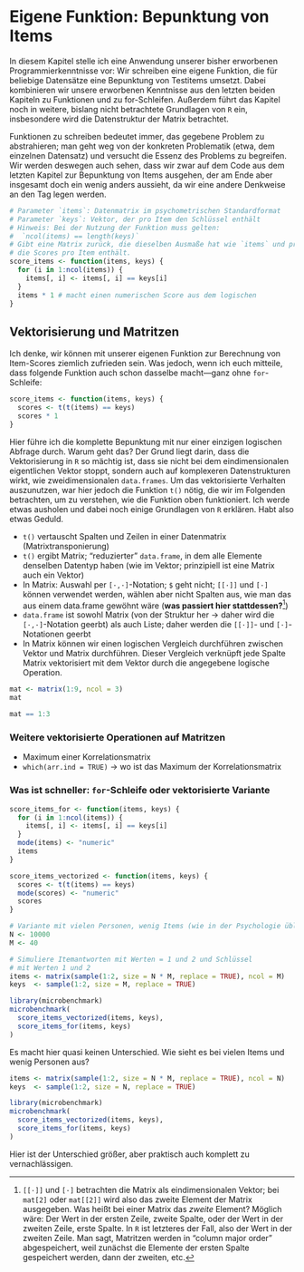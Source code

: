  
# Eigene Funktion: Bepunktung von Items

In diesem Kapitel stelle ich eine Anwendung unserer bisher erworbenen 
Programmierkenntnisse vor: Wir schreiben eine eigene Funktion, die für beliebige 
Datensätze eine Bepunktung von Testitems umsetzt. Dabei kombinieren wir unsere 
erworbenen Kenntnisse aus den letzten beiden Kapiteln zu Funktionen und zu 
for-Schleifen. Außerdem führt das Kapitel noch in weitere, bislang nicht 
betrachtete Grundlagen von `R` ein, insbesondere wird die Datenstruktur der 
Matrix betrachtet. 

Funktionen zu schreiben bedeutet immer, das gegebene Problem zu abstrahieren; 
man geht weg von der konkreten Problematik (etwa, dem einzelnen Datensatz) und 
versucht die Essenz des Problems zu begreifen. Wir werden deswegen auch sehen,
dass wir zwar auf dem Code aus dem letzten Kapitel zur Bepunktung von Items 
ausgehen, der am Ende aber insgesamt doch ein wenig anders aussieht, da wir eine 
andere Denkweise an den Tag legen werden.

```r

# Parameter `items`: Datenmatrix im psychometrischen Standardformat
# Parameter `keys`: Vektor, der pro Item den Schlüssel enthält
# Hinweis: Bei der Nutzung der Funktion muss gelten: 
#  `ncol(items) == length(keys)`
# Gibt eine Matrix zurück, die dieselben Ausmaße hat wie `items` und pro Person
# die Scores pro Item enthält.
score_items <- function(items, keys) {
  for (i in 1:ncol(items)) {
    items[, i] <- items[, i] == keys[i]
  }
  items * 1 # macht einen numerischen Score aus dem logischen
}
```

## Vektorisierung und Matritzen

Ich denke, wir können mit unserer eigenen Funktion zur Berechnung von 
Item-Scores ziemlich zufrieden sein. Was jedoch, wenn ich euch mitteile, dass 
folgende Funktion auch schon dasselbe macht---ganz ohne `for`-Schleife:

```r
score_items <- function(items, keys) {
  scores <- t(t(items) == keys) 
  scores * 1
}
```

Hier führe ich die komplette Bepunktung mit nur einer einzigen logischen Abfrage 
durch. Warum geht das? Der Grund liegt darin, dass die Vektorisierung in `R` so 
mächtig ist, dass sie nicht bei dem eindimensionalen eigentlichen Vektor stoppt, 
sondern auch auf komplexeren Datenstrukturen wirkt, wie zweidimensionalen 
`data.frames`. Um das vektorisierte Verhalten auszunutzen, war hier jedoch die 
Funktion `t()` nötig, die wir im Folgenden betrachten, um zu verstehen, wie die 
Funktion oben funktioniert. Ich werde etwas ausholen und dabei noch einige 
Grundlagen von `R` erklären. Habt also etwas Geduld.

- `t()` vertauscht Spalten und Zeilen in einer Datenmatrix (Matrixtransponierung)
- `t()` ergibt Matrix; "reduzierter" `data.frame`, in dem alle Elemente 
denselben Datentyp haben (wie im Vektor; prinzipiell ist eine Matrix auch ein 
Vektor)
- In Matrix: Auswahl per `[·,·]`-Notation; `$` geht nicht; `[[·]]` und `[·]`
können verwendet werden, wählen aber nicht Spalten aus, wie man das aus einem 
data.frame gewöhnt wäre (**was passiert hier stattdessen?**[^matrixistvektor])
- `data.frame` ist sowohl Matrix (von der Struktur her -> daher wird die 
`[·,·]`-Notation geerbt) als auch Liste; daher werden die `[[·]]`- und 
`[·]`-Notationen geerbt
- In Matrix können wir einen logischen Vergleich durchführen zwischen Vektor und 
Matrix durchführen. Dieser Vergleich verknüpft jede Spalte Matrix vektorisiert 
mit dem Vektor durch die angegebene logische Operation.

[^matrixistvektor]: `[[·]]` und `[·]` betrachten die Matrix als eindimensionalen 
Vektor; bei `mat[2]` oder `mat[[2]]` wird also das zweite Element der Matrix 
ausgegeben. Was heißt bei einer Matrix das *zweite* Element? Möglich wäre: Der 
Wert in der ersten Zeile, zweite Spalte, oder der Wert in der zweiten Zeile, 
erste Spalte. In `R` ist letzteres der Fall, also der Wert in der zweiten 
Zeile. Man sagt, Matritzen werden in "column major order" abgespeichert, weil 
zunächst die Elemente der ersten Spalte gespeichert werden, dann der zweiten, 
etc.

```r
mat <- matrix(1:9, ncol = 3)
mat

mat == 1:3
```

### Weitere vektorisierte Operationen auf Matritzen

- Maximum einer Korrelationsmatrix
- `which(arr.ind = TRUE)` -> wo ist das Maximum der Korrelationsmatrix

### Was ist schneller: `for`-Schleife oder vektorisierte Variante

```r
score_items_for <- function(items, keys) {
  for (i in 1:ncol(items)) {
    items[, i] <- items[, i] == keys[i]
  }
  mode(items) <- "numeric"
  items
}

score_items_vectorized <- function(items, keys) {
  scores <- t(t(items) == keys) 
  mode(scores) <- "numeric"
  scores
}

# Variante mit vielen Personen, wenig Items (wie in der Psychologie üblich)
N <- 10000
M <- 40

# Simuliere Itemantworten mit Werten = 1 und 2 und Schlüssel 
# mit Werten 1 und 2
items <- matrix(sample(1:2, size = N * M, replace = TRUE), ncol = M)
keys  <- sample(1:2, size = M, replace = TRUE)

library(microbenchmark)
microbenchmark(
  score_items_vectorized(items, keys),
  score_items_for(items, keys)
)

```

Es macht hier quasi keinen Unterschied. Wie sieht es bei vielen Items und wenig
Personen aus?

```r
items <- matrix(sample(1:2, size = N * M, replace = TRUE), ncol = N)
keys  <- sample(1:2, size = N, replace = TRUE)

library(microbenchmark)
microbenchmark(
  score_items_vectorized(items, keys),
  score_items_for(items, keys)
)

```

Hier ist der Unterschied größer, aber praktisch auch komplett zu 
vernachlässigen.
